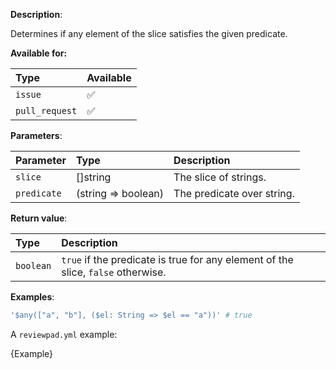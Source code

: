 
**Description**:

Determines if any element of the slice satisfies the given predicate.

**Available for:**

| Type           | Available |
| :------------- | :-------- |
| `issue`        | ✅        |
| `pull_request` | ✅        |

**Parameters**:

| Parameter   | Type                | Description                |
| :---------- | :------------------ | :------------------------- |
| `slice`     | \[]string           | The slice of strings.      |
| `predicate` | (string => boolean) | The predicate over string. |

**Return value**:

| Type      | Description                                                                      |
| :-------- | :------------------------------------------------------------------------------- |
| `boolean` | `true` if the predicate is true for any element of the slice, `false` otherwise. |

**Examples**:

```yml
'$any(["a", "b"], ($el: String => $el == "a"))' # true
```

A `reviewpad.yml` example:

<CodeBlock language="yml">{Example}</CodeBlock>
